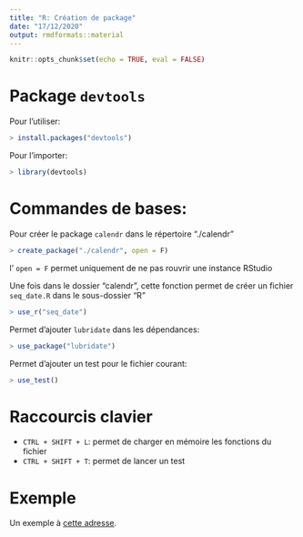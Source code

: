 ```yaml
---
title: "R: Création de package"
date: "17/12/2020"
output: rmdformats::material
---
```


```r
knitr::opts_chunk$set(echo = TRUE, eval = FALSE)
```

# Package `devtools`

Pour l'utiliser:
```r
> install.packages("devtools")
```

Pour l'importer:
```r
> library(devtools)
```

# Commandes de bases:

Pour créer le package `calendr` dans le répertoire "./calendr"
```r
> create_package("./calendr", open = F)
```

l' `open = F` permet uniquement de ne pas rouvrir une instance RStudio

Une fois dans le dossier "calendr", cette fonction permet de créer un fichier `seq_date.R` dans le sous-dossier "R"
```r
> use_r("seq_date")
```

Permet d'ajouter `lubridate` dans les dépendances:
```r
> use_package("lubridate")
```

Permet d'ajouter un test pour le fichier courant:
```r
> use_test()
```

# Raccourcis clavier

* `CTRL + SHIFT + L`: permet de charger en mémoire les fonctions du fichier
* `CTRL + SHIFT + T`: permet de lancer un test

# Exemple

Un exemple à [cette adresse](https://github.com/RADS-project/learning/tree/master/exemples/calendr).
